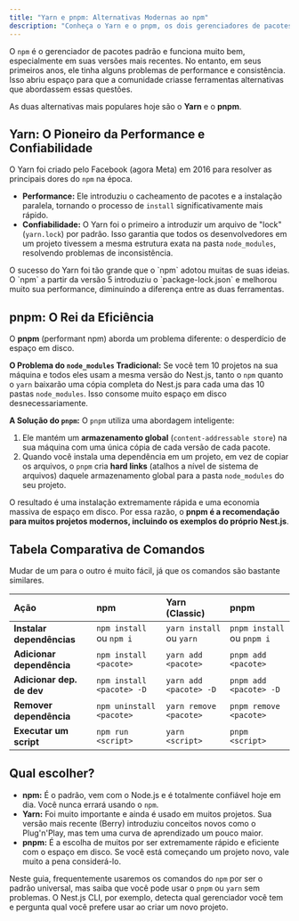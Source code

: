 ```yaml
---
title: "Yarn e pnpm: Alternativas Modernas ao npm"
description: "Conheça o Yarn e o pnpm, os dois gerenciadores de pacotes mais populares que surgiram como alternativas ao npm, e entenda suas principais vantagens em performance e eficiência."
---
```



O `npm` é o gerenciador de pacotes padrão e funciona muito bem, especialmente em suas versões mais recentes. No entanto, em seus primeiros anos, ele tinha alguns problemas de performance e consistência. Isso abriu espaço para que a comunidade criasse ferramentas alternativas que abordassem essas questões.

As duas alternativas mais populares hoje são o **Yarn** e o **pnpm**.

## Yarn: O Pioneiro da Performance e Confiabilidade

O Yarn foi criado pelo Facebook (agora Meta) em 2016 para resolver as principais dores do `npm` na época.

-   **Performance:** Ele introduziu o cacheamento de pacotes e a instalação paralela, tornando o processo de `install` significativamente mais rápido.
-   **Confiabilidade:** O Yarn foi o primeiro a introduzir um arquivo de "lock" (`yarn.lock`) por padrão. Isso garantia que todos os desenvolvedores em um projeto tivessem a mesma estrutura exata na pasta `node_modules`, resolvendo problemas de inconsistência.

<Aside type="note">
O sucesso do Yarn foi tão grande que o `npm` adotou muitas de suas ideias. O `npm` a partir da versão 5 introduziu o `package-lock.json` e melhorou muito sua performance, diminuindo a diferença entre as duas ferramentas.
</Aside>

## pnpm: O Rei da Eficiência

O **pnpm** (performant npm) aborda um problema diferente: o desperdício de espaço em disco.

**O Problema do `node_modules` Tradicional:**
Se você tem 10 projetos na sua máquina e todos eles usam a mesma versão do Nest.js, tanto o `npm` quanto o `yarn` baixarão uma cópia completa do Nest.js para cada uma das 10 pastas `node_modules`. Isso consome muito espaço em disco desnecessariamente.

**A Solução do `pnpm`:**
O `pnpm` utiliza uma abordagem inteligente:
1.  Ele mantém um **armazenamento global** (`content-addressable store`) na sua máquina com uma única cópia de cada versão de cada pacote.
2.  Quando você instala uma dependência em um projeto, em vez de copiar os arquivos, o `pnpm` cria **hard links** (atalhos a nível de sistema de arquivos) daquele armazenamento global para a pasta `node_modules` do seu projeto.

O resultado é uma instalação extremamente rápida e uma economia massiva de espaço em disco. Por essa razão, o **pnpm é a recomendação para muitos projetos modernos, incluindo os exemplos do próprio Nest.js**.

## Tabela Comparativa de Comandos

Mudar de um para o outro é muito fácil, já que os comandos são bastante similares.

| Ação | npm | Yarn (Classic) | pnpm |
| :--- | :--- | :--- | :--- |
| **Instalar dependências** | `npm install` ou `npm i` | `yarn install` ou `yarn` | `pnpm install` ou `pnpm i` |
| **Adicionar dependência** | `npm install <pacote>` | `yarn add <pacote>` | `pnpm add <pacote>` |
| **Adicionar dep. de dev** | `npm install <pacote> -D` | `yarn add <pacote> -D` | `pnpm add <pacote> -D` |
| **Remover dependência** | `npm uninstall <pacote>` | `yarn remove <pacote>` | `pnpm remove <pacote>` |
| **Executar um script** | `npm run <script>` | `yarn <script>` | `pnpm <script>` |

## Qual escolher?

-   **npm:** É o padrão, vem com o Node.js e é totalmente confiável hoje em dia. Você nunca errará usando o `npm`.
-   **Yarn:** Foi muito importante e ainda é usado em muitos projetos. Sua versão mais recente (Berry) introduziu conceitos novos como o Plug'n'Play, mas tem uma curva de aprendizado um pouco maior.
-   **pnpm:** É a escolha de muitos por ser extremamente rápido e eficiente com o espaço em disco. Se você está começando um projeto novo, vale muito a pena considerá-lo.

Neste guia, frequentemente usaremos os comandos do `npm` por ser o padrão universal, mas saiba que você pode usar o `pnpm` ou `yarn` sem problemas. O Nest.js CLI, por exemplo, detecta qual gerenciador você tem e pergunta qual você prefere usar ao criar um novo projeto.